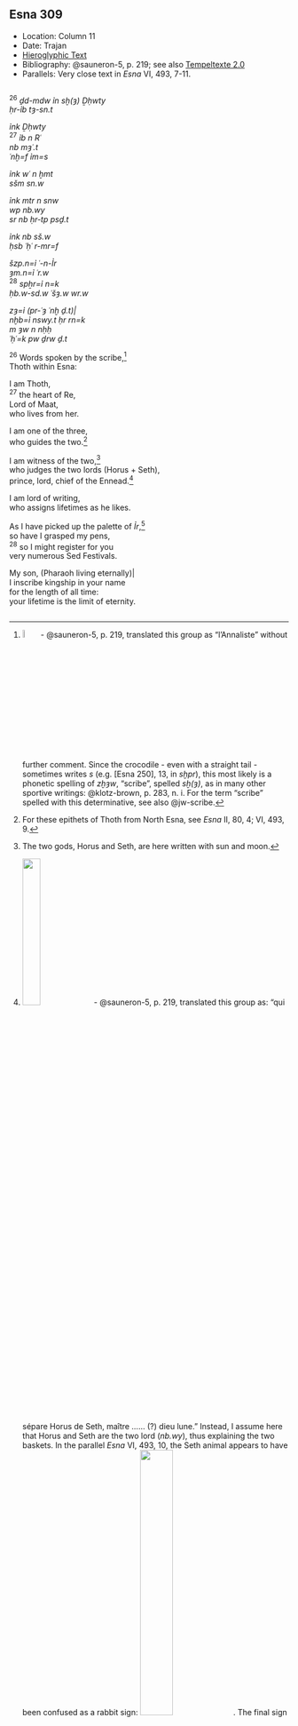 ## Esna 309 {-}  
  
<style>  
  
  .col2 {  
    columns: 2 320px;         /* number of columns and width in pixels*/  
    -webkit-columns: 2 320px; /* chrome, safari */  
    -moz-columns: 2 320px;    /* firefox */  
    -webkit-column-break-inside: avoid;  
    -page-break-inside: avoid;  
    -break-inside: avoid;  
  }  
  
</style>  

- Location: Column 11
- Date: Trajan 
- [Hieroglyphic Text](https://www.ifao.egnet.net/uploads/publications/enligne/Temples-Esna003.pdf#page=270){target="_blank"}
- Bibliography: @sauneron-5, p. 219; see also [Tempeltexte 2.0](http://www.tempeltexte.uni-tuebingen.de/portal/#/text-detail/1157){target="_blank"}
- Parallels: Very close text in *Esna* VI, 493, 7-11.


<div class="col2">  


^26^ *ḏd-mdw ỉn sḫ(ȝ) Ḏḥwty  *  
*ḥr-ỉb tȝ-sn.t  *  
     
*ỉnk Ḏḥwty  *  
^27^ *ỉb n Rʿ  *  
*nb mȝʿ.t  *  
*ʿnḫ=f ỉm=s  *  
    
*ỉnk wʿ n ḫmt  *  
*sšm sn.w  *  
     
*ỉnk mtr n snw  *  
*wp nb.wy  *  
*sr nb ḥr-tp psḏ.t  *  
    
*ỉnk nb sš.w   *  
*ḥsb ʿḥʿ r-mr=f  *  
    
*šzp.n=ỉ ʿ-n-Ỉr  *  
*ȝm.n=ỉ ʿr.w  *  
^28^ *spẖr=ỉ n=k   *  
*ḥb.w-sd.w ʿšȝ.w wr.w  *  
    
*zȝ=ỉ (pr-ʿȝ ʿnḫ ḏ.t)|  *  
*nḫb=ỉ nswy.t ḥr rn=k  *  
*m ȝw n nḥḥ  *  
*ʿḥʿ=k pw ḏrw ḏ.t  *  
   
^26^ Words spoken by the scribe,[^fn-309-1]   
Thoth within Esna:  
  
I am Thoth,  
^27^ the heart of Re,  
Lord of Maat,  
who lives from her.  
  
I am one of the three,  
who guides the two.[^fn-309-2]  
  
I am witness of the two,[^fn-309-3]  
who judges the two lords (Horus + Seth),  
prince, lord, chief of the Ennead.[^fn-309-3b]   
  
I am lord of writing,  
who assigns lifetimes as he likes.  
  
As I have picked up the palette of *Ỉr*,[^fn-309-4]  
so have I grasped my pens,  
^28^ so I might register for you  
very numerous Sed Festivals.  
  
My son, (Pharaoh living eternally)|  
I inscribe kingship in your name  
for the length of all time:  
your lifetime is the limit of eternity.  

</div>

[^fn-309-1]: ![](./images/309_26_1.png){width=6%} - @sauneron-5, p. 219, translated this group as "l'Annaliste" without further comment. Since the crocodile - even with a straight tail -  sometimes writes *s* (e.g. [Esna 250], 13, in *sḫpr*), this most likely is a phonetic spelling of *zḫȝw*, "scribe", spelled *sḫ(ȝ)*, as in many other sportive writings: @klotz-brown, p. 283, n. i. For the term "scribe" spelled with this determinative, see also @jw-scribe.
[^fn-309-2]: For these epithets of Thoth from North Esna, see *Esna* II, 80, 4; VI, 493, 9.
[^fn-309-3]: The two gods, Horus and Seth, are here written with sun and moon.
[^fn-309-3b]: ![](./images/309_27.png){width=26%} - @sauneron-5, p. 219, translated this group as: "qui sépare Horus de Seth, maître ...... (?) dieu lune." Instead, I assume here that Horus and Seth are the two lord (*nb.wy*), thus explaining the two baskets. In the parallel *Esna* VI, 493, 10, the Seth animal appears to have been confused as a rabbit sign: ![](./images/493_10.png){width=35%}.  The final sign uses the rare value of a moon or Khonsu to write *nb*, derived from its frequent use in the expression *rʿ-nb*, "daily." 
[^fn-309-4]: Cf. @cauville-scribe, p. 186.